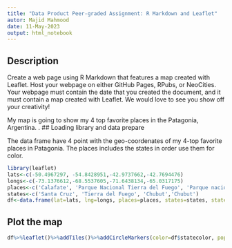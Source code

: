 ```yaml
---
title: "Data Product Peer-graded Assignment: R Markdown and Leaflet"
autor: Majid Mahmood
date: 11-May-2023
output: html_notebook
---
```


## Description
Create a web page using R Markdown that features a map created with Leaflet. Host your webpage on either GitHub Pages, RPubs, or NeoCities. Your webpage must contain the date that you created the document, and it must contain a map created with Leaflet. We would love to see you show off your creativity!

My map is going to show my 4 top favorite places in the Patagonia, Argentina. . ## Loading library and data prepare

The data frame have 4 point with the geo-coordenates of my 4-top favorite places in Patagonia. The places includes the states in order use them for color.

```r
library(leaflet)
lats<-c(-50.4967297, -54.8428951,-42.9737662,-42.7694476)
longs<-c(-73.1376612,-68.5537605,-71.6438134,-65.0317175)
places<-c('Calafate', 'Parque Nacional Tierra del Fuego', 'Parque nacional los alerces','Puerto Madryn')
states<-c('Santa Cruz', 'Tierra del Fuego', 'Chubut','Chubut')
df<-data.frame(lat=lats, lng=longs, places=places, states=states, statecolor=c("blue","red","green","green") )


```

## Plot the map

```r
df%>%leaflet()%>%addTiles()%>%addCircleMarkers(color=df$statecolor, popup = df$places) %>% addLegend(labels = states[1:3], colors=c("blue","red","green")) %>% addProviderTiles(providers$OpenStreetMap)
```




